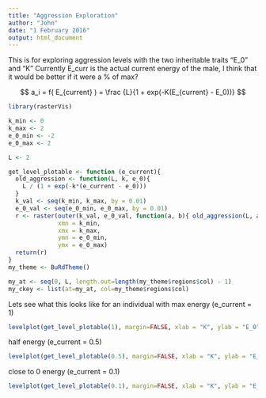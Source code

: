 ```yaml
---
title: "Aggression Exploration"
author: "John"
date: "1 February 2016"
output: html_document
---
```


This is for exploring aggression levels with the two inheritable traits "E_0" and "K"
Currently E_curr is the actual current energy of the male, I think that it would be better if it were a % of max?

$$ a_i = f( E_{current} ) = \frac {L}{1 + exp(-K(E_{current} - E_0))}  $$

```R
library(rasterVis)

k_min <- 0
k_max <- 2
e_0_min <- -2
e_0_max <- 2

L <- 2

get_level_plotable <- function (e_current){
  old_aggression <- function(L, k, e_0){
    L / (1 + exp(-k*(e_current - e_0)))
  }
  k_val <- seq(k_min, k_max, by = 0.01)
  e_0_val <- seq(e_0_min, e_0_max, by = 0.01)
  r <- raster(outer(k_val, e_0_val, function(a, b){ old_aggression(L, a, b)}), 
              xmn = k_min,
              xmx = k_max,
              ymn = e_0_min,
              ymx = e_0_max)
  return(r)
}
my_theme <- BuRdTheme()

my_at <- seq(0, L, length.out=length(my_theme$regions$col) - 1)
my_ckey <- list(at=my_at, col=my_theme$regions$col)

```

Lets see what this looks like for an individual with max energy (e_current = 1)

```R

levelplot(get_level_plotable(1), margin=FALSE, xlab = "K", ylab = "E_0", main = "Aggression", at = my_at, colorkey = my_ckey, par.settings=my_theme)

```

half energy (e_current = 0.5)

```R
levelplot(get_level_plotable(0.5), margin=FALSE, xlab = "K", ylab = "E_0", main = "Aggression", at = my_at, colorkey = my_ckey, par.settings=my_theme)
```

close to 0 energy (e_current = 0.1)
```R

levelplot(get_level_plotable(0.1), margin=FALSE, xlab = "K", ylab = "E_0", main = "Aggression", at = my_at, colorkey = my_ckey, par.settings=my_theme)

```